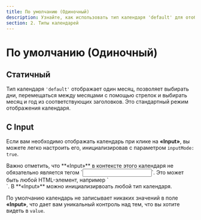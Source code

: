 ```yaml
---
title: По умолчанию (Одиночный)
description: Узнайте, как использовать тип календаря 'default' для отображения одного месяца и выбора дней. Настройте календарь для отображения при клике на элемент с параметром inputMode.
section: 2. Типы календарей
---
```


# По умолчанию (Одиночный)

## Статичный

Тип календаря `'default'` отображает один месяц, позволяет выбирать дни, перемещаться между месяцами с помощью стрелок и выбирать месяц и год из соответствующих заголовков. Это стандартный режим отображения календаря.

<Sandbox example="type-default" />

## С Input

Если вам необходимо отображать календарь при клике на **«Input»**, вы можете легко настроить его, инициализировав с параметром `inputMode: true`.

<Info>
  Важно отметить, что **«Input»** в контексте этого календаря не обязательно является тегом `<input>`. Это может быть любой HTML-элемент, например `<div>`. В **«Input»** можно инициализирвоать любой тип календаря.
</Info>

По умолчанию календарь не записывает никаких значений в поле **«Input»**, что дает вам уникальный контроль над тем, что вы хотите видеть в `value`.

<Sandbox example="type-default-in-input" height={470} input={true} />
